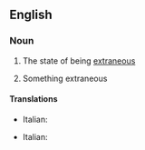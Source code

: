 ==English==

===Noun===
{{en-noun|~|extraneities}}

# {{lb|en|uncountable}} The state of being [[extraneous]]
# {{lb|en|countable}} Something extraneous

====Translations====
{{trans-top|state of being extraneous}}
* Italian: {{t+|it|estraneità|f}}
{{trans-mid}}
{{trans-bottom}}

{{trans-top|something extraneous}}
* Italian: {{t+|it|estraneità|f}}
{{trans-mid}}
{{trans-bottom}}